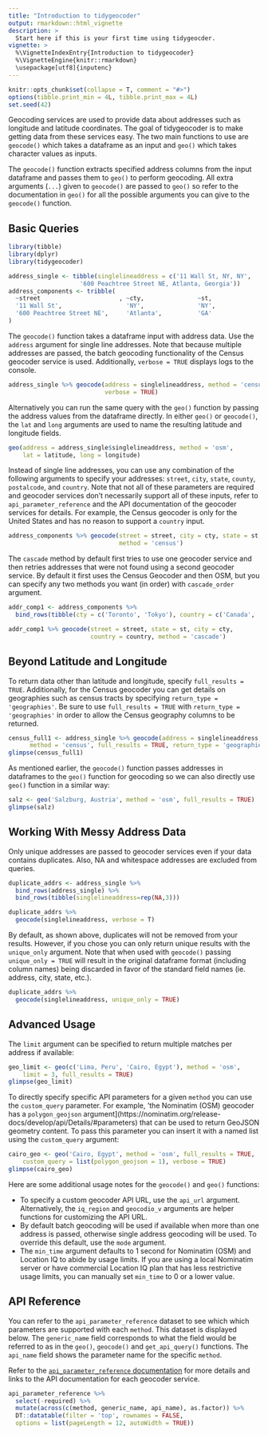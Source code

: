 ```yaml
---
title: "Introduction to tidygeocoder"
output: rmarkdown::html_vignette
description: >
  Start here if this is your first time using tidygeocder.
vignette: >
  %\VignetteIndexEntry{Introduction to tidygeocoder}
  %\VignetteEngine{knitr::rmarkdown}
  \usepackage[utf8]{inputenc}
---
```


```r
knitr::opts_chunk$set(collapse = T, comment = "#>")
options(tibble.print_min = 4L, tibble.print_max = 4L)
set.seed(42)
```

Geocoding services are used to provide data about addresses such as longitude and latitude coordinates. The goal of tidygeocoder is to make getting data from these services easy. The two main functions to use are `geocode()` which takes a dataframe as an input and `geo()` which takes character values as inputs.

The `geocode()` function extracts specified address columns from the input dataframe and passes them to `geo()` to perform geocoding. All extra arguments (`...`) given to `geocode()` are passed to `geo()` so refer to the documentation in `geo()` for all the possible arguments you can give to the `geocode()` function.

## Basic Queries

```r
library(tibble)
library(dplyr)
library(tidygeocoder)

address_single <- tibble(singlelineaddress = c('11 Wall St, NY, NY', 
                    '600 Peachtree Street NE, Atlanta, Georgia'))
address_components <- tribble(
  ~street                      , ~cty,               ~st,
  '11 Wall St',                  'NY',               'NY',
  '600 Peachtree Street NE',     'Atlanta',          'GA'
)
```

The `geocode()` function takes a dataframe input with address data. Use the `address` argument for single line addresses. Note that because multiple addresses are passed, the batch geocoding functionality of the Census geocoder service is used. Additionally, `verbose = TRUE` displays logs to the console.

```r
address_single %>% geocode(address = singlelineaddress, method = 'census',
                           verbose = TRUE)
```

Alternatively you can run the same query with the `geo()` function by passing the address values from the dataframe directly. In either `geo()` or `geocode()`, the `lat` and `long` arguments are used to name the resulting latitude and longitude fields.

```r
geo(address = address_single$singlelineaddress, method = 'osm', 
    lat = latitude, long = longitude)
```

Instead of single line addresses, you can use any combination of the following arguments to specify your addresses: `street`, `city`, `state`, `county`, `postalcode`, and `country`. Note that not all of these parameters are required and geocoder services don't necessarily support all of these inputs, refer to `api_parameter_reference` and the API documentation of the geocoder services for details. For example, the Census geocoder is only for the United States and has no reason to support a `country` input. 

```r
address_components %>% geocode(street = street, city = cty, state = st,
                               method = 'census')
```

The `cascade` method by default first tries to use one geocoder service and then retries addresses that were not found using a second geocoder service. By default it first uses the Census Geocoder and then OSM, but you can specify any two methods you want (in order) with `cascade_order` argument.

```r
addr_comp1 <- address_components %>% 
  bind_rows(tibble(cty = c('Toronto', 'Tokyo'), country = c('Canada', 'Japan')))

addr_comp1 %>% geocode(street = street, state = st, city = cty,
                       country = country, method = 'cascade')
```

## Beyond Latitude and Longitude

To return data other than latitude and longitude, specify `full_results = TRUE`. Additionally, for the Census geocoder you can get details on  geographies such as census tracts by specifying `return_type = 'geographies'`. Be sure to use `full_results = TRUE` with `return_type = 'geographies'` in order to allow the Census geography columns to be returned.

```r
census_full1 <- address_single %>% geocode(address = singlelineaddress, 
      method = 'census', full_results = TRUE, return_type = 'geographies')
glimpse(census_full1)
```

As mentioned earlier, the `geocode()` function passes addresses in dataframes to the `geo()` function for geocoding so we can also directly use `geo()` function in a similar way:

```r
salz <- geo('Salzburg, Austria', method = 'osm', full_results = TRUE)
glimpse(salz)
```

## Working With Messy Address Data

Only unique addresses are passed to geocoder services even if your data contains duplicates. Also, NA and whitespace addresses are excluded from queries. 

```r
duplicate_addrs <- address_single %>%
  bind_rows(address_single) %>%
  bind_rows(tibble(singlelineaddress=rep(NA,3)))

duplicate_addrs %>%
  geocode(singlelineaddress, verbose = T)
```


By default, as shown above, duplicates will not be removed from your results. However, if you chose you can only return unique results with the `unique_only` argument. Note that when used with `geocode()` passing `unique_only = TRUE` will result in the original dataframe format (including column names) being discarded in favor of the standard field names (ie. address, city, state, etc.).

```r
duplicate_addrs %>%
  geocode(singlelineaddress, unique_only = TRUE)
```

## Advanced Usage

The `limit` argument can be specified to return multiple matches per address if available:

```r
geo_limit <- geo(c('Lima, Peru', 'Cairo, Egypt'), method = 'osm', 
    limit = 3, full_results = TRUE)
glimpse(geo_limit)
```

To directly specify specific API parameters for a given `method` you can use the `custom_query` parameter. For example, 'the Nominatim (OSM) geocoder has a `polygon_geojson` argument](https://nominatim.org/release-docs/develop/api/Details/#parameters) that can be used to return GeoJSON geometry content. To pass this parameter you can insert it with a named list using the `custom_query` argument:

```r
cairo_geo <- geo('Cairo, Egypt', method = 'osm', full_results = TRUE,
    custom_query = list(polygon_geojson = 1), verbose = TRUE)
glimpse(cairo_geo)
```


Here are some additional usage notes for the `geocode()` and `geo()` functions:

* To specify a custom geocoder API URL, use the `api_url` argument. Alternatively, the `iq_region` and `geocodio_v` arguments are helper functions for customizing the API URL. 
* By default batch geocoding will be used if available when more than one address is passed, otherwise single address geocoding will be used. To override this default, use the `mode` argument.
* The `min_time` argument defaults to 1 second for Nominatim (OSM) and Location IQ to abide by usage limits. If you are using a local Nominatim server or have commercial Location IQ plan that has less restrictive usage limits, you can manually set `min_time` to 0 or a lower value. 

## API Reference

You can refer to the `api_parameter_reference` dataset to see which which parameters are supported with each `method`. This dataset is displayed below. The `generic_name` field corresponds to what the field would be referred to as in the `geo()`, `geocode()` and `get_api_query()` functions. The `api_name` field shows the parameter name for the specific `method`.

Refer to the [`api_parameter_reference` documentation](https://jessecambon.github.io/tidygeocoder/reference/api_parameter_reference.html) for more details and links to the API documentation for each geocoder service.

```r
api_parameter_reference %>% 
  select(-required) %>%
  mutate(across(c(method, generic_name, api_name), as.factor)) %>%
  DT::datatable(filter = 'top', rownames = FALSE, 
  options = list(pageLength = 12, autoWidth = TRUE))
```

